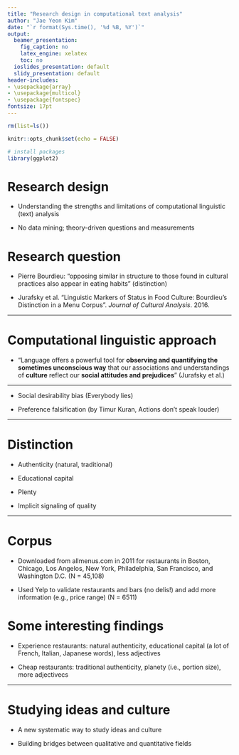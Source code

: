 ```yaml
---
title: "Research design in computational text analysis"
author: "Jae Yeon Kim"
date: "`r format(Sys.time(), '%d %B, %Y')`"
output:
  beamer_presentation:
    fig_caption: no
    latex_engine: xelatex
    toc: no
  ioslides_presentation: default
  slidy_presentation: default
header-includes:
- \usepackage{array}
- \usepackage{multicol}
- \usepackage{fontspec}
fontsize: 17pt
---
```


```r
rm(list=ls())

knitr::opts_chunk$set(echo = FALSE)

# install packages 
library(ggplot2)

```


# Research design 

- Understanding the strengths and limitations of computational linguistic (text) analysis

- No data mining; theory-driven questions and measurements 

# Research question 

- Pierre Bourdieu: "opposing similar in structure to those found in cultural practices also appear in eating habits" (distinction)

- Jurafsky et al. "Linguistic Markers of Status in Food Culture: Bourdieu's Distinction in a Menu Corpus". *Journal of Cultural Analysis*. 2016. 

---   

# Computational linguistic approach 

- "Language offers a powerful tool for **observing and quantifying the sometimes unconscious way** that our associations and understandings of **culture** reflect our **social attitudes and prejudices**" (Jurafsky et al.)

---

- Social desirability bias (Everybody lies)

- Preference falsification (by Timur Kuran, Actions don't speak louder)

---

# Distinction 

- Authenticity (natural, traditional)

- Educational capital

- Plenty 

- Implicit signaling of quality

---

# Corpus 

- Downloaded from allmenus.com in 2011 for restaurants in Boston, Chicago, Los Angelos, New York, Philadelphia, San Francisco, and Washington D.C. (N = 45,108)

- Used Yelp to validate restaurants and bars (no delis!) and add more information (e.g., price range) (N = 6511)


# Some interesting findings

- Experience restaurants: natural authenticity, educational capital (a lot of French, Italian, Japanese words), less adjectives 

- Cheap restaurants: traditional authenticity, planety (i.e., portion size), more adjectivecs 

--- 

# Studying ideas and culture 

- A new systematic way to study ideas and culture

- Building bridges between qualitative and quantitative fields 